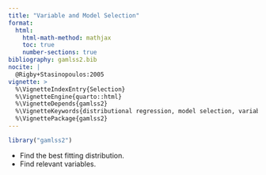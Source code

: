 ```yaml
---
title: "Variable and Model Selection"
format: 
  html:
    html-math-method: mathjax
    toc: true
    number-sections: true
bibliography: gamlss2.bib
nocite: |
  @Rigby+Stasinopoulos:2005
vignette: >
  %\VignetteIndexEntry{Selection}
  %\VignetteEngine{quarto::html}
  %\VignetteDepends{gamlss2}
  %\VignetteKeywords{distributional regression, model selection, variable selection}
  %\VignettePackage{gamlss2}
---
```


```r
library("gamlss2")
```

* Find the best fitting distribution.
* Find relevant variables.

